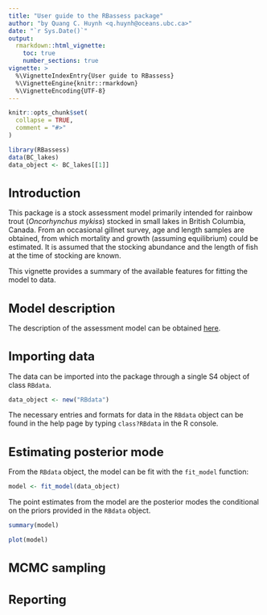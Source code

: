 ```yaml
---
title: "User guide to the RBassess package"
author: "by Quang C. Huynh <q.huynh@oceans.ubc.ca>"
date: "`r Sys.Date()`"
output: 
  rmarkdown::html_vignette: 
    toc: true
    number_sections: true
vignette: >
  %\VignetteIndexEntry{User guide to RBassess}
  %\VignetteEngine{knitr::rmarkdown}
  %\VignetteEncoding{UTF-8}
---
```

<script type="text/x-mathjax-config">
  MathJax.Hub.Config({ TeX: { equationNumbers: {autoNumber: "all"} } });
</script>

<style type="text/css">
h1 { /* Header 1 */
 font-size: 24px;
}
</style>

```r
knitr::opts_chunk$set(
  collapse = TRUE,
  comment = "#>"
)

library(RBassess)
data(BC_lakes)
data_object <- BC_lakes[[1]]

```

# Introduction

This package is a stock assessment model primarily intended for rainbow trout (*Oncorhynchus mykiss*) stocked in small lakes in British Columbia, Canada. From an occasional gillnet survey, age and length samples are obtained, from which mortality and growth (assuming equilibrium) could be estimated. It is assumed that the stocking abundance and the length of fish at the time of stocking are known. 

This vignette provides a summary of the available features for fitting the model to data.

# Model description

The description of the assessment model can be obtained [here](assess.html).

# Importing data

The data can be imported into the package through a single S4 object of class `RBdata`.
```r
data_object <- new("RBdata")
```
The necessary entries and formats for data in the `RBdata` object can be found in the help page by typing `class?RBdata` in the R console.

# Estimating posterior mode

From the `RBdata` object, the model can be fit with the `fit_model` function:
```r
model <- fit_model(data_object)
```
The point estimates from the model are the posterior modes the conditional on the priors provided in the `RBdata` object.

```r
summary(model)
```
```r
plot(model)
```
# MCMC sampling

# Reporting


